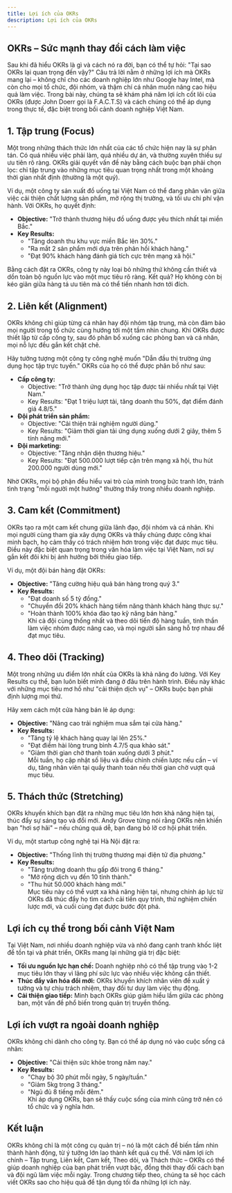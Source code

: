 ```yaml
---
title: Lợi ích của OKRs
description: Lợi ích của OKRs
---
```


## OKRs – Sức mạnh thay đổi cách làm việc

Sau khi đã hiểu OKRs là gì và cách nó ra đời, bạn có thể tự hỏi: "Tại sao OKRs lại quan trọng đến vậy?" Câu trả lời nằm ở những lợi ích mà OKRs mang lại – không chỉ cho các doanh nghiệp lớn như Google hay Intel, mà còn cho mọi tổ chức, đội nhóm, và thậm chí cá nhân muốn nâng cao hiệu quả làm việc. Trong bài này, chúng ta sẽ khám phá năm lợi ích cốt lõi của OKRs (được John Doerr gọi là F.A.C.T.S) và cách chúng có thể áp dụng trong thực tế, đặc biệt trong bối cảnh doanh nghiệp Việt Nam.

## 1. Tập trung (Focus)

Một trong những thách thức lớn nhất của các tổ chức hiện nay là sự phân tán. Có quá nhiều việc phải làm, quá nhiều dự án, và thường xuyên thiếu sự ưu tiên rõ ràng. OKRs giải quyết vấn đề này bằng cách buộc bạn phải chọn lọc: chỉ tập trung vào những mục tiêu quan trọng nhất trong một khoảng thời gian nhất định (thường là một quý).

Ví dụ, một công ty sản xuất đồ uống tại Việt Nam có thể đang phân vân giữa việc cải thiện chất lượng sản phẩm, mở rộng thị trường, và tối ưu chi phí vận hành. Với OKRs, họ quyết định:

- **Objective:** "Trở thành thương hiệu đồ uống được yêu thích nhất tại miền Bắc."
- **Key Results:**
  - "Tăng doanh thu khu vực miền Bắc lên 30%."
  - "Ra mắt 2 sản phẩm mới dựa trên phản hồi khách hàng."
  - "Đạt 90% khách hàng đánh giá tích cực trên mạng xã hội."

Bằng cách đặt ra OKRs, công ty này loại bỏ những thứ không cần thiết và dồn toàn bộ nguồn lực vào một mục tiêu rõ ràng. Kết quả? Họ không còn bị kéo giãn giữa hàng tá ưu tiên mà có thể tiến nhanh hơn tới đích.

## 2. Liên kết (Alignment)

OKRs không chỉ giúp từng cá nhân hay đội nhóm tập trung, mà còn đảm bảo mọi người trong tổ chức cùng hướng tới một tầm nhìn chung. Khi OKRs được thiết lập từ cấp công ty, sau đó phân bổ xuống các phòng ban và cá nhân, mọi nỗ lực đều gắn kết chặt chẽ.

Hãy tưởng tượng một công ty công nghệ muốn "Dẫn đầu thị trường ứng dụng học tập trực tuyến." OKRs của họ có thể được phân bổ như sau:

- **Cấp công ty:**
  - Objective: "Trở thành ứng dụng học tập được tải nhiều nhất tại Việt Nam."
  - Key Results: "Đạt 1 triệu lượt tải, tăng doanh thu 50%, đạt điểm đánh giá 4.8/5."
- **Đội phát triển sản phẩm:**
  - Objective: "Cải thiện trải nghiệm người dùng."
  - Key Results: "Giảm thời gian tải ứng dụng xuống dưới 2 giây, thêm 5 tính năng mới."
- **Đội marketing:**
  - Objective: "Tăng nhận diện thương hiệu."
  - Key Results: "Đạt 500.000 lượt tiếp cận trên mạng xã hội, thu hút 200.000 người dùng mới."

Nhờ OKRs, mọi bộ phận đều hiểu vai trò của mình trong bức tranh lớn, tránh tình trạng "mỗi người một hướng" thường thấy trong nhiều doanh nghiệp.

## 3. Cam kết (Commitment)

OKRs tạo ra một cam kết chung giữa lãnh đạo, đội nhóm và cá nhân. Khi mọi người cùng tham gia xây dựng OKRs và thấy chúng được công khai minh bạch, họ cảm thấy có trách nhiệm hơn trong việc đạt được mục tiêu. Điều này đặc biệt quan trọng trong văn hóa làm việc tại Việt Nam, nơi sự gắn kết đôi khi bị ảnh hưởng bởi thiếu giao tiếp.

Ví dụ, một đội bán hàng đặt OKRs:

- **Objective:** "Tăng cường hiệu quả bán hàng trong quý 3."
- **Key Results:**
  - "Đạt doanh số 5 tỷ đồng."
  - "Chuyển đổi 20% khách hàng tiềm năng thành khách hàng thực sự."
  - "Hoàn thành 100% khóa đào tạo kỹ năng bán hàng."  
    Khi cả đội cùng thống nhất và theo dõi tiến độ hàng tuần, tinh thần làm việc nhóm được nâng cao, và mọi người sẵn sàng hỗ trợ nhau để đạt mục tiêu.

## 4. Theo dõi (Tracking)

Một trong những ưu điểm lớn nhất của OKRs là khả năng đo lường. Với Key Results cụ thể, bạn luôn biết mình đang ở đâu trên hành trình. Điều này khác với những mục tiêu mơ hồ như "cải thiện dịch vụ" – OKRs buộc bạn phải định lượng mọi thứ.

Hãy xem cách một cửa hàng bán lẻ áp dụng:

- **Objective:** "Nâng cao trải nghiệm mua sắm tại cửa hàng."
- **Key Results:**
  - "Tăng tỷ lệ khách hàng quay lại lên 25%."
  - "Đạt điểm hài lòng trung bình 4.7/5 qua khảo sát."
  - "Giảm thời gian chờ thanh toán xuống dưới 3 phút."  
    Mỗi tuần, họ cập nhật số liệu và điều chỉnh chiến lược nếu cần – ví dụ, tăng nhân viên tại quầy thanh toán nếu thời gian chờ vượt quá mục tiêu.

## 5. Thách thức (Stretching)

OKRs khuyến khích bạn đặt ra những mục tiêu lớn hơn khả năng hiện tại, thúc đẩy sự sáng tạo và đổi mới. Andy Grove từng nói rằng OKRs nên khiến bạn "hơi sợ hãi" – nếu chúng quá dễ, bạn đang bỏ lỡ cơ hội phát triển.

Ví dụ, một startup công nghệ tại Hà Nội đặt ra:

- **Objective:** "Thống lĩnh thị trường thương mại điện tử địa phương."
- **Key Results:**
  - "Tăng trưởng doanh thu gấp đôi trong 6 tháng."
  - "Mở rộng dịch vụ đến 10 tỉnh thành."
  - "Thu hút 50.000 khách hàng mới."  
    Mục tiêu này có thể vượt xa khả năng hiện tại, nhưng chính áp lực từ OKRs đã thúc đẩy họ tìm cách cải tiến quy trình, thử nghiệm chiến lược mới, và cuối cùng đạt được bước đột phá.

## Lợi ích cụ thể trong bối cảnh Việt Nam

Tại Việt Nam, nơi nhiều doanh nghiệp vừa và nhỏ đang cạnh tranh khốc liệt để tồn tại và phát triển, OKRs mang lại những giá trị đặc biệt:

- **Tối ưu nguồn lực hạn chế:** Doanh nghiệp nhỏ có thể tập trung vào 1-2 mục tiêu lớn thay vì lãng phí sức lực vào nhiều việc không cần thiết.
- **Thúc đẩy văn hóa đổi mới:** OKRs khuyến khích nhân viên đề xuất ý tưởng và tự chịu trách nhiệm, thay đổi tư duy làm việc thụ động.
- **Cải thiện giao tiếp:** Minh bạch OKRs giúp giảm hiểu lầm giữa các phòng ban, một vấn đề phổ biến trong quản trị truyền thống.

## Lợi ích vượt ra ngoài doanh nghiệp

OKRs không chỉ dành cho công ty. Bạn có thể áp dụng nó vào cuộc sống cá nhân:

- **Objective:** "Cải thiện sức khỏe trong năm nay."
- **Key Results:**
  - "Chạy bộ 30 phút mỗi ngày, 5 ngày/tuần."
  - "Giảm 5kg trong 3 tháng."
  - "Ngủ đủ 8 tiếng mỗi đêm."  
    Khi áp dụng OKRs, bạn sẽ thấy cuộc sống của mình cũng trở nên có tổ chức và ý nghĩa hơn.

## Kết luận

OKRs không chỉ là một công cụ quản trị – nó là một cách để biến tầm nhìn thành hành động, từ ý tưởng lớn lao thành kết quả cụ thể. Với năm lợi ích chính – Tập trung, Liên kết, Cam kết, Theo dõi, và Thách thức – OKRs có thể giúp doanh nghiệp của bạn phát triển vượt bậc, đồng thời thay đổi cách bạn và đội ngũ làm việc mỗi ngày. Trong chương tiếp theo, chúng ta sẽ học cách viết OKRs sao cho hiệu quả để tận dụng tối đa những lợi ích này.
